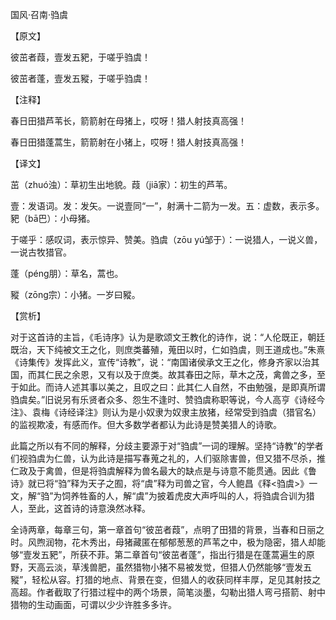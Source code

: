 

国风·召南·驺虞

【原文】

彼茁者葭，壹发五豝，于嗟乎驺虞！

彼茁者蓬，壹发五豵，于嗟乎驺虞！

【注释】

春日田猎芦苇长，箭箭射在母猪上，哎呀！猎人射技真高强！

春日田猎蓬蒿生，箭箭射在小猪上，哎呀！猎人射技真高强！

【译文】

茁（zhuó浊）：草初生出地貌。葭（jiā家）：初生的芦苇。

壹：发语词。发：发矢。一说壹同“一”，射满十二箭为一发。五：虚数，表示多。豝（bā巴）：小母猪。

于嗟乎：感叹词，表示惊异、赞美。驺虞（zōu yú邹于）：一说猎人，一说义兽，一说古牧猎官。

蓬（péng朋）：草名，蒿也。

豵（zōng宗）：小猪。一岁曰豵。

【赏析】

对于这首诗的主旨，《毛诗序》认为是歌颂文王教化的诗作，说：“人伦既正，朝廷既治，天下纯被文王之化，则庶类蕃殖，蒐田以时，仁如驺虞，则王道成也。”朱熹《诗集传》发挥此义，宣传“诗教”，说：“南国诸侯承文王之化，修身齐家以治其国，而其仁民之余恩，又有以及于庶类。故其春田之际，草木之茂，禽兽之多，至于如此。而诗人述其事以美之，且叹之曰：此其仁人自然，不由勉强，是即真所谓驺虞矣。”旧说另有乐贤者众多、怨生不逢时、赞驺虞称职等说，今人高亨《诗经今注》、袁梅《诗经译注》则认为是小奴隶为奴隶主放猪，经常受到驺虞（猎官名）的监视欺凌，有感而作。但大多数学者都认为此诗是赞美猎人的诗歌。

此篇之所以有不同的解释，分歧主要源于对“驺虞”一词的理解。坚持“诗教”的学者们视驺虞为仁兽，认为此诗是描写春蒐之礼的，人们驱除害兽，但又猎不尽杀，推仁政及于禽兽，但是将驺虞解释为兽名最大的缺点是与诗意不能贯通。因此《鲁诗》就已将“驺”释为天子之囿，将“虞”释为司兽之官，今人鲍昌《释<驺虞>》一文，解“驺”为饲养牲畜的人，解“虞”为披着虎皮大声呼叫的人，将驺虞合训为猎人，至此，这首诗的诗意涣然冰释。

全诗两章，每章三句，第一章首句“彼茁者葭”，点明了田猎的背景，当春和日丽之时。风煦润物，花木秀出，母猪藏匿在郁郁葱葱的芦苇之中，极为隐密，猎人却能够“壹发五豝”，所获不菲。第二章首句“彼茁者蓬”，指出行猎是在蓬蒿遍生的原野，天高云淡，草浅兽肥，虽然猎物小猪不易被发觉，但猎人仍然能够“壹发五豵”，轻松从容。打猎的地点、背景在变，但猎人的收获同样丰厚，足见其射技之高超。作者截取了行猎过程中的两个场景，简笔淡墨，勾勒出猎人弯弓搭箭、射中猎物的生动画面，可谓以少少许胜多多许。

